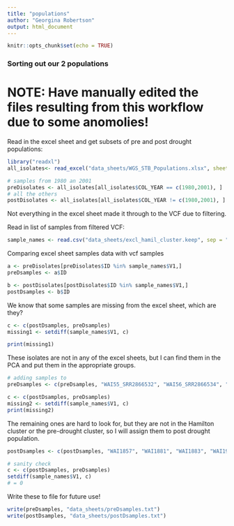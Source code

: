 ```yaml
---
title: "populations"
author: "Georgina Robertson"
output: html_document
---
```


```r
knitr::opts_chunk$set(echo = TRUE)
```

### Sorting out our 2 populations

# NOTE: Have manually edited the files resulting from this workflow due to some anomolies!

Read in the excel sheet and get subsets of pre and post drought populations:
```r
library("readxl")
all_isolates<- read_excel("data_sheets/WGS_STB_Populations.xlsx", sheet = 1)

# samples from 1980 an 2001
preDisolates <- all_isolates[all_isolates$COL_YEAR == c(1980,2001), ]
# all the others
postDisolates <- all_isolates[all_isolates$COL_YEAR != c(1980,2001), ]
```

Not everything in the excel sheet made it through to the VCF due to filtering.

Read in list of samples from filtered VCF:
```r
sample_names <- read.csv("data_sheets/excl_hamil_cluster.keep", sep = "", header = F)
```

Comparing excel sheet samples data with vcf samples
```r
a <- preDisolates[preDisolates$ID %in% sample_names$V1,]
preDsamples <- a$ID

b <- postDisolates[postDisolates$ID %in% sample_names$V1,]
postDsamples <- b$ID
```

We know that some samples are missing from the excel sheet, which are they?
```r
c <- c(postDsamples, preDsamples)
missing1 <- setdiff(sample_names$V1, c)

print(missing1)
```
These isolates are not in any of the excel sheets, but I can find them in the PCA and put them in the appropriate groups.
```r
# adding samples to
preDsamples <- c(preDsamples, "WAI55_SRR2866532", "WAI56_SRR2866534", "WAI147_SRR2866536",  "WAI324")

c <- c(postDsamples, preDsamples)
missing2 <- setdiff(sample_names$V1, c)
print(missing2)
```
The remaining ones are hard to look for, but they are not in the Hamilton cluster or the pre-drought cluster, so I will assign them to post drought population.

```r
postDsamples <- c(postDsamples, "WAI1857", "WAI1881", "WAI1883", "WAI1970D", "WAI2210", "WAI2216", "WAI2911R", "WAI3628b")

# sanity check
c <- c(postDsamples, preDsamples)
setdiff(sample_names$V1, c)
# = 0
```

Write these to file for future use!
```r
write(preDsamples, "data_sheets/preDsamples.txt")
write(postDsamples, "data_sheets/postDsamples.txt")
```

